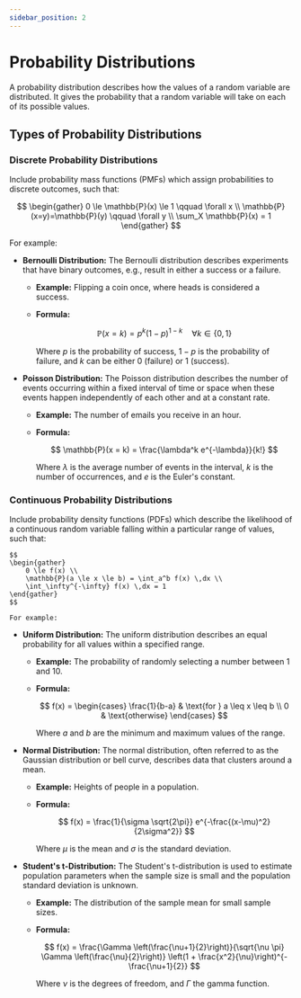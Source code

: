 ```yaml
---
sidebar_position: 2
---
```


# Probability Distributions
A probability distribution describes how the values of a random variable are distributed. It gives the probability that a random variable will take on each of its possible values.

## Types of Probability Distributions
### Discrete Probability Distributions

Include probability mass functions (PMFs) which assign probabilities to discrete outcomes, such that:

$$
\begin{gather}
    0 \le \mathbb{P}(x) \le 1 \qquad \forall x \\
    \mathbb{P}(x=y)=\mathbb{P}(y) \qquad \forall y \\
    \sum_X \mathbb{P}(x) = 1
\end{gather}
$$

For example:

- **Bernoulli Distribution:** The Bernoulli distribution describes experiments that have binary outcomes, e.g., result in either a success or a failure.
  - **Example:** Flipping a coin once, where heads is considered a success.
  - **Formula:**
      
      $$
      \mathbb{P}(x = k) = p^k (1-p)^{1-k} \quad \forall k \in \{0,1\}
      $$

    Where $p$ is the probability of success, $1-p$ is the probability of failure, and $k$ can be either 0 (failure) or 1 (success).


- **Poisson Distribution:** The Poisson distribution describes the number of events occurring within a fixed interval of time or space when these events happen independently of each other and at a constant rate.
  - **Example:** The number of emails you receive in an hour.
  - **Formula:**
      
      $$
      \mathbb{P}(x = k) = \frac{\lambda^k e^{-\lambda}}{k!}
      $$

    Where $\lambda$ is the average number of events in the interval, $k$ is the number of occurrences, and $e$ is the Euler's constant.


### Continuous Probability Distributions

Include probability density functions (PDFs) which describe the likelihood of a continuous random variable falling within a particular range of values, such that:

    $$
    \begin{gather}
        0 \le f(x) \\
        \mathbb{P}(a \le x \le b) = \int_a^b f(x) \,dx \\
        \int_\infty^{-\infty} f(x) \,dx = 1
    \end{gather}
    $$

    For example:
  
- **Uniform Distribution:** The uniform distribution describes an equal probability for all values within a specified range.
  - **Example:** The probability of randomly selecting a number between 1 and 10.
  - **Formula:**
  
    $$
    f(x) = 
    \begin{cases} 
    \frac{1}{b-a} & \text{for } a \leq x \leq b \\
    0 & \text{otherwise}
    \end{cases}
    $$

    Where $a$ and $b$ are the minimum and maximum values of the range.

- **Normal Distribution:** The normal distribution, often referred to as the Gaussian distribution or bell curve, describes data that clusters around a mean.
  - **Example:** Heights of people in a population.
  - **Formula:**
    
    $$
    f(x) = \frac{1}{\sigma \sqrt{2\pi}} e^{-\frac{(x-\mu)^2}{2\sigma^2}}
    $$

    Where $\mu$ is the mean and $\sigma$ is the standard deviation.

- **Student's t-Distribution:** The Student's t-distribution is used to estimate population parameters when the sample size is small and the population standard deviation is unknown.
  - **Example:** The distribution of the sample mean for small sample sizes.
  - **Formula:**
  
    $$
    f(x) = \frac{\Gamma \left(\frac{\nu+1}{2}\right)}{\sqrt{\nu \pi} \Gamma \left(\frac{\nu}{2}\right)} \left(1 + \frac{x^2}{\nu}\right)^{-\frac{\nu+1}{2}}
    $$

    Where $\nu$ is the degrees of freedom, and $\Gamma$ the gamma function.